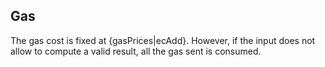 ## Gas

The gas cost is fixed at {gasPrices|ecAdd}. However, if the input does not allow to compute a valid result, all the gas sent is consumed.
